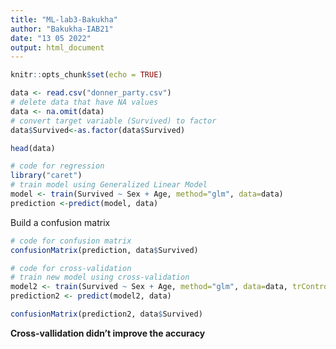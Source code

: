 ---
title: "ML-lab3-Bakukha"
author: "Bakukha-IAB21"
date: "13 05 2022"
output: html_document
---

```{r setup, include=FALSE}
knitr::opts_chunk$set(echo = TRUE)
```

```{r}
data <- read.csv("donner_party.csv")
# delete data that have NA values
data <- na.omit(data)
# convert target variable (Survived) to factor
data$Survived<-as.factor(data$Survived)

head(data)
```



```{r}
# code for regression
library("caret")
# train model using Generalized Linear Model
model <- train(Survived ~ Sex + Age, method="glm", data=data)
prediction <-predict(model, data)
```
Build a confusion matrix

```{r}
# code for confusion matrix
confusionMatrix(prediction, data$Survived)
```

```{r}
# code for cross-validation
# train new model using cross-validation
model2 <- train(Survived ~ Sex + Age, method="glm", data=data, trControl=trainControl(method="repeatedcv", number=5, repeats=10))
prediction2 <- predict(model2, data)

confusionMatrix(prediction2, data$Survived)

```

**Cross-vallidation didn't improve the accuracy**
